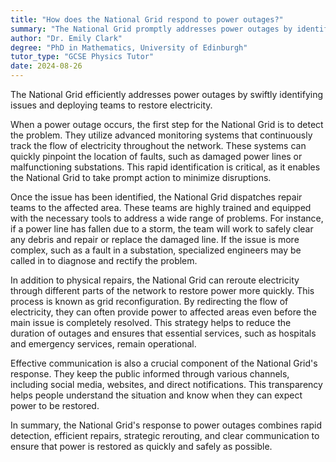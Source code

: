 ```yaml
---
title: "How does the National Grid respond to power outages?"
summary: "The National Grid promptly addresses power outages by identifying problems and dispatching teams to restore electricity efficiently."
author: "Dr. Emily Clark"
degree: "PhD in Mathematics, University of Edinburgh"
tutor_type: "GCSE Physics Tutor"
date: 2024-08-26
---
```


The National Grid efficiently addresses power outages by swiftly identifying issues and deploying teams to restore electricity.

When a power outage occurs, the first step for the National Grid is to detect the problem. They utilize advanced monitoring systems that continuously track the flow of electricity throughout the network. These systems can quickly pinpoint the location of faults, such as damaged power lines or malfunctioning substations. This rapid identification is critical, as it enables the National Grid to take prompt action to minimize disruptions.

Once the issue has been identified, the National Grid dispatches repair teams to the affected area. These teams are highly trained and equipped with the necessary tools to address a wide range of problems. For instance, if a power line has fallen due to a storm, the team will work to safely clear any debris and repair or replace the damaged line. If the issue is more complex, such as a fault in a substation, specialized engineers may be called in to diagnose and rectify the problem.

In addition to physical repairs, the National Grid can reroute electricity through different parts of the network to restore power more quickly. This process is known as grid reconfiguration. By redirecting the flow of electricity, they can often provide power to affected areas even before the main issue is completely resolved. This strategy helps to reduce the duration of outages and ensures that essential services, such as hospitals and emergency services, remain operational.

Effective communication is also a crucial component of the National Grid's response. They keep the public informed through various channels, including social media, websites, and direct notifications. This transparency helps people understand the situation and know when they can expect power to be restored.

In summary, the National Grid's response to power outages combines rapid detection, efficient repairs, strategic rerouting, and clear communication to ensure that power is restored as quickly and safely as possible.
    